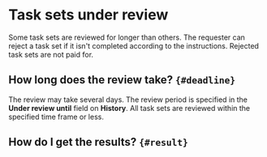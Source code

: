 # Task sets under review

Some task sets are reviewed for longer than others. The requester can reject a task set if it isn't completed according to the instructions. Rejected task sets are not paid for.

## How long does the review take? `{#deadline}`

The review may take several days. The review period is specified in the **Under review until** field on **History**. All task sets are reviewed within the specified time frame or less.

## How do I get the results? `{#result}`